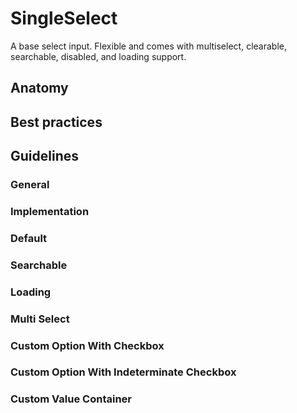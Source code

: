
# SingleSelect

A base select input. Flexible and comes with multiselect, clearable, searchable, disabled, and loading support.

<ArgTypes of={SingleSelect} />

## Anatomy

## Best practices

## Guidelines 

### General

### Implementation

### Default

<Canvas of={ComponentStories.Default} />

### Searchable

<Canvas of={ComponentStories.Searchable} />

### Loading

<Canvas of={ComponentStories.Loading} />

### Multi Select

<Canvas of={ComponentStories.MultipleSelect} />

### Custom Option With Checkbox

<Canvas of={ComponentStories.CustomOptionWithCheckbox} />

### Custom Option With Indeterminate Checkbox

<Canvas of={ComponentStories.CustomOptionWithIndeterminateCheckbox} />

### Custom Value Container

<Canvas of={ComponentStories.CustomValueContainer} />
